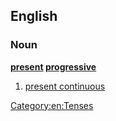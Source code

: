 ==English==

===Noun===
'''[[present]] [[progressive]]'''

# {{grammar}} [[present continuous]]

[[Category:en:Tenses]]